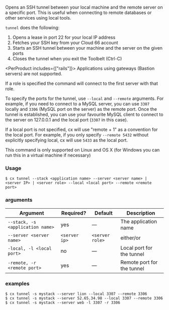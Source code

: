 Opens an SSH tunnel between your local machine and the remote server on a specific port. This is useful when connecting to remote databases or other services using local tools.

`tunnel` does the following:

1. Opens a lease in port 22 for your local IP address
2. Fetches your SSH key from your Cloud 66 account
3. Starts an SSH tunnel between your machine and the server on the given ports
4. Closes the tunnel when you exit the Toolbelt (Ctrl-C)

<PerProduct includes={["rails"]}>
Applications using gateways (Bastion servers) are not supported.
</PerProduct>

If a role is specified the command will connect to the first server with that role.

To specify the ports for the tunnel, use `--local` and `--remote` arguments. For example, if you need to connect to a MySQL server, you can use `3307` locally and `3306` (MySQL port on the server) as the remote port. Once the tunnel is established, you can use your favourite MySQL client to connect to the server on 127.0.0.1 and the local port (`3307` in this case).

If a local port is not specified, cx will use "remote + 1" as a convention for the local port. For example, if you only specify `--remote 5432` without explicitly specifying local, cx will use `5433` as the local port.

This command is only supported on Linux and OS X (for Windows you can run this in a virtual machine if necessary)

### Usage

```shell
$ cx tunnel --stack <application name> --server <server name> | <server IP> | <server role> --local <local port> --remote <remote port>
```

### arguments

| Argument | Required? | Default | Description |
|  ---  |  ---  |  ---  |  ---  |
| `--stack, -s <application name>` | yes | — | The application name |
| `--server <server name>` | `<server ip>`  | `<server role>` | either/or | — | Name or IP or role of the server to access |
| `-local, -l <local port>` | no | — | Local port for the tunnel |
| `-remote, -r <remote port>` | yes | — | Remote port for the tunnel |

### examples

```shell
$ cx tunnel -s mystack --server lion --local 3307 --remote 3306
$ cx tunnel -s mystack --server 52.65.34.98 --local 3307 --remote 3306
$ cx tunnel -s mystack --server web -l 3307 -r 3306
```

